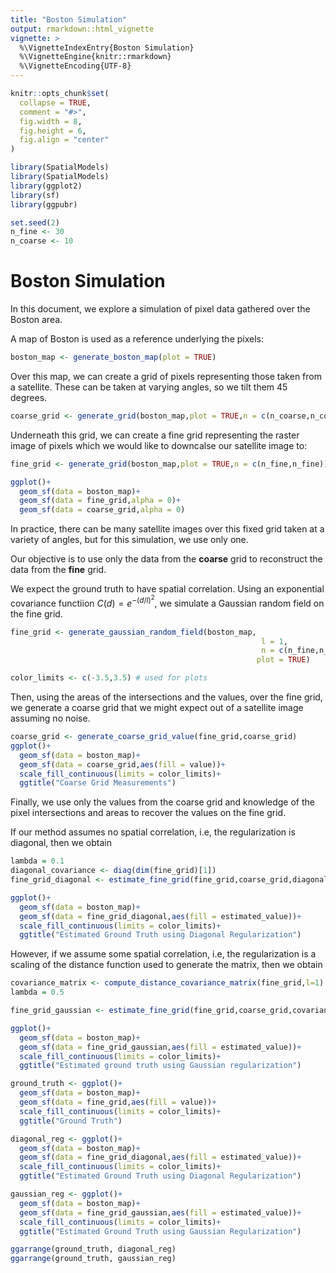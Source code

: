 ```yaml
---
title: "Boston Simulation"
output: rmarkdown::html_vignette
vignette: >
  %\VignetteIndexEntry{Boston Simulation}
  %\VignetteEngine{knitr::rmarkdown}
  %\VignetteEncoding{UTF-8}
---
```


```r
knitr::opts_chunk$set(
  collapse = TRUE,
  comment = "#>",
  fig.width = 8,
  fig.height = 6,
  fig.align = "center"
)
```

```r
library(SpatialModels)
library(SpatialModels)
library(ggplot2)
library(sf)
library(ggpubr)
```

```r
set.seed(2)
n_fine <- 30
n_coarse <- 10
```


# Boston Simulation

In this document, we explore a simulation of pixel data gathered over the Boston area.

A map of Boston is used as a reference underlying the pixels:

```r
boston_map <- generate_boston_map(plot = TRUE)
```

Over this map, we can create a grid of pixels representing those taken from a satellite.
These can be taken at varying angles, so we tilt them 45 degrees.

```r
coarse_grid <- generate_grid(boston_map,plot = TRUE,n = c(n_coarse,n_coarse),theta = -pi/4)
```

Underneath this grid, we can create a fine grid representing the raster image of pixels
which we would like to downcalse our satellite image to:

```r
fine_grid <- generate_grid(boston_map,plot = TRUE,n = c(n_fine,n_fine))

ggplot()+
  geom_sf(data = boston_map)+
  geom_sf(data = fine_grid,alpha = 0)+
  geom_sf(data = coarse_grid,alpha = 0)
```

In practice, there can be many satellite images over this fixed grid taken at a variety 
of angles, but for this simulation, we use only one.

Our objective is to use only the data from the **coarse** grid to reconstruct the data
from the **fine** grid. 

We expect the ground truth to have spatial correlation. Using an exponential covariance functiion $C(d) = e^{-(d/l)^2}$, we simulate a Gaussian random field on the fine grid.

```r
fine_grid <- generate_gaussian_random_field(boston_map,
                                                        l = 1,
                                                        n = c(n_fine,n_fine),
                                                       plot = TRUE)

color_limits <- c(-3.5,3.5) # used for plots
```


Then, using the areas of the intersections and the values, over the fine grid, we generate a coarse grid that we might expect out of a satellite image assuming no noise.


```r
coarse_grid <- generate_coarse_grid_value(fine_grid,coarse_grid)
ggplot()+
  geom_sf(data = boston_map)+
  geom_sf(data = coarse_grid,aes(fill = value))+
  scale_fill_continuous(limits = color_limits)+
  ggtitle("Coarse Grid Measurements")
```

Finally, we use only the values from the coarse grid and knowledge of the pixel intersections
and areas to recover the values on the fine grid.

If our method assumes no spatial correlation, i.e, the regularization is diagonal,
then we obtain

```r
lambda = 0.1
diagonal_covariance <- diag(dim(fine_grid)[1])
fine_grid_diagonal <- estimate_fine_grid(fine_grid,coarse_grid,diagonal_covariance,lambda)

ggplot()+
  geom_sf(data = boston_map)+
  geom_sf(data = fine_grid_diagonal,aes(fill = estimated_value))+
  scale_fill_continuous(limits = color_limits)+
  ggtitle("Estimated Ground Truth using Diagonal Regularization")
```

However, if we assume some spatial correlation, i.e, the regularization is a scaling
of the distance function used to generate the matrix, then we obtain

```r
covariance_matrix <- compute_distance_covariance_matrix(fine_grid,l=1)
lambda = 0.5

fine_grid_gaussian <- estimate_fine_grid(fine_grid,coarse_grid,covariance_matrix,lambda)

ggplot()+
  geom_sf(data = boston_map)+
  geom_sf(data = fine_grid_gaussian,aes(fill = estimated_value))+
  scale_fill_continuous(limits = color_limits)+
  ggtitle("Estimated ground truth using Gaussian regularization")
```





```r
ground_truth <- ggplot()+
  geom_sf(data = boston_map)+
  geom_sf(data = fine_grid,aes(fill = value))+
  scale_fill_continuous(limits = color_limits)+
  ggtitle("Ground Truth")

diagonal_reg <- ggplot()+
  geom_sf(data = boston_map)+
  geom_sf(data = fine_grid_diagonal,aes(fill = estimated_value))+
  scale_fill_continuous(limits = color_limits)+
  ggtitle("Estimated Ground Truth using Diagonal Regularization")

gaussian_reg <- ggplot()+
  geom_sf(data = boston_map)+
  geom_sf(data = fine_grid_gaussian,aes(fill = estimated_value))+
  scale_fill_continuous(limits = color_limits)+
  ggtitle("Estimated Ground Truth using Gaussian Regularization")

ggarrange(ground_truth, diagonal_reg)
ggarrange(ground_truth, gaussian_reg)
```





